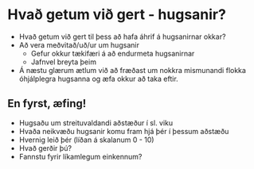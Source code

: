 

# Hvað getum við gert - hugsanir?

- Hvað getum við gert til þess að hafa áhrif á hugsanirnar okkar? 
- Að vera meðvitað/uð/ur um hugsanir 
    - Gefur okkur tækifæri á að endurmeta hugsanirnar 
    - Jafnvel breyta þeim
- Á næstu glærum ætlum við að fræðast um nokkra mismunandi flokka óhjálplegra hugsanna og æfa okkur að taka eftir.

## En fyrst, æfing!
- Hugsaðu um streituvaldandi aðstæður í sl. viku
- Hvaða neikvæðu hugsanir komu fram hjá þér í þessum aðstæðu 
- Hvernig leið þér (líðan á skalanum 0 - 10)
- Hvað gerðir þú?
- Fannstu fyrir líkamlegum einkennum?

<TextareaInput title="Hvaða áhrif höfðu þær á þig?" />

